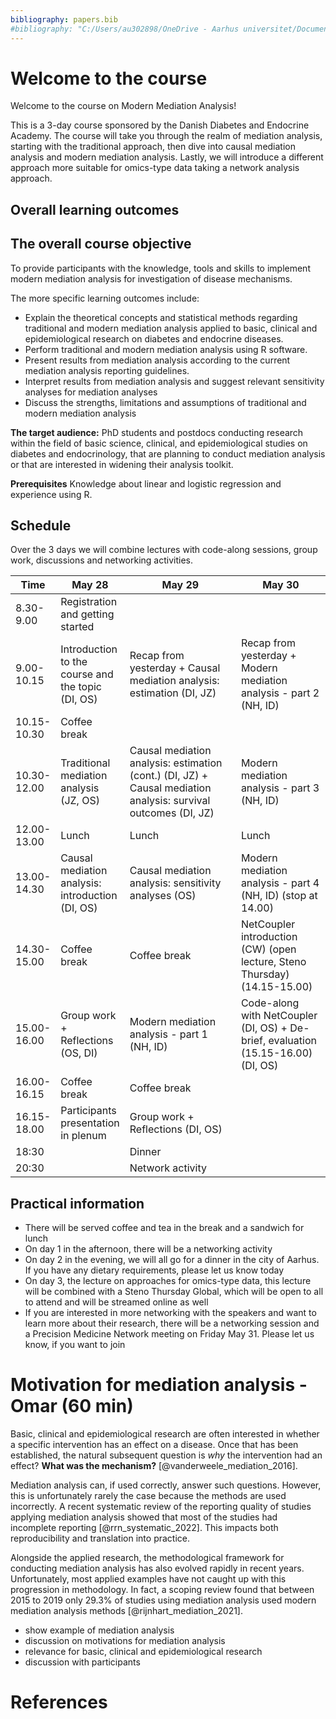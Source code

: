 ```yaml
---
bibliography: papers.bib
#bibliography: "C:/Users/au302898/OneDrive - Aarhus universitet/Documents/mediation-analysis-course/papers.bib"
---
```


# Welcome to the course {#sec-welcome}
<!-- Daniel 15 min -->

Welcome to the course on Modern Mediation Analysis!

This is a 3-day course sponsored by the Danish Diabetes and Endocrine Academy. The course will take you through the realm of mediation analysis, starting with the traditional approach, then dive into causal mediation analysis and modern mediation analysis. Lastly, we will introduce a different approach more suitable for omics-type data taking a network analysis approach.

## Overall learning outcomes

::: callout-note
## The overall course objective

To provide participants with the knowledge, tools and skills to implement modern mediation analysis for investigation of disease mechanisms.

:::

The more specific learning outcomes include:

-	Explain the theoretical concepts and statistical methods regarding traditional and modern mediation analysis applied to basic, clinical and epidemiological research on diabetes and endocrine diseases.
-	Perform traditional and modern mediation analysis using R software.
- Present results from mediation analysis according to the current mediation analysis  reporting guidelines.
- Interpret results from mediation analysis and suggest relevant sensitivity analyses for mediation analyses
- Discuss the strengths, limitations and assumptions of traditional and modern mediation analysis

**The target audience:** 
PhD students and postdocs conducting research within the field of basic science, clinical, and epidemiological studies on diabetes and endocrinology, that are planning to conduct mediation analysis or that are interested in widening their analysis toolkit.

**Prerequisites**
Knowledge about linear and logistic regression and experience using R.

## Schedule
Over the 3 days we will combine lectures with code-along sessions, group work, discussions and networking activities. 

| Time        | May 28                                            | May 29                                                                                                         | May 30                                                                            |
| ----------- | ------------------------------------------------- | -------------------------------------------------------------------------------------------------------------- | --------------------------------------------------------------------------------- |
| 8.30-9.00   | Registration and getting started                  |                                                                                                                |                                                                                   |
| 9.00-10.15  | Introduction to the course and the topic (DI, OS) | Recap from yesterday + Causal mediation analysis: estimation  (DI, JZ)                                         | Recap from yesterday + Modern mediation analysis - part 2 (NH, ID)                |
| 10.15-10.30 | Coffee break                                      |                                                                                                                |                                                                                   |
| 10.30-12.00 | Traditional mediation analysis (JZ, OS)           | Causal mediation analysis: estimation (cont.) (DI, JZ) + Causal mediation analysis: survival outcomes (DI, JZ) | Modern mediation analysis - part 3 (NH, ID)                                       |
| 12.00-13.00 | Lunch                                             | Lunch                                                                                                          | Lunch                                                                             |
| 13.00-14.30 | Causal mediation analysis: introduction (DI, OS)  | Causal mediation analysis: sensitivity analyses (OS)                                                           | Modern mediation analysis - part 4 (NH, ID) (stop at 14.00)                       |
| 14.30-15.00 | Coffee break                                      | Coffee break                                                                                                   | NetCoupler introduction (CW) (open lecture, Steno Thursday) (14.15-15.00)         |
| 15.00-16.00 | Group work + Reflections (OS, DI)                 | Modern mediation analysis - part 1 (NH, ID)                                                                    | Code-along with NetCoupler (DI, OS) + De-brief, evaluation (15.15-16.00) (DI, OS) |
| 16.00-16.15 | Coffee break                                      | Coffee break                                                                                                   |                                                                                   |
| 16.15-18.00 | Participants presentation in plenum               | Group work + Reflections (DI, OS)                                                                              |                                                                                   |
| 18:30       |                                                   | Dinner                                                                                                         |                                                                                   |
| 20:30       |                                                   | Network activity                                                                                               |                                                                                   |

::: callout-note
## Practical information

- There will be served coffee and tea in the break and a sandwich for lunch
- On day 1 in the afternoon, there will be a networking activity
- On day 2 in the evening, we will all go for a dinner in the city of Aarhus. If you have any dietary requirements, please let us know today
- On day 3, the lecture on approaches for omics-type data, this lecture will be combined with a Steno Thursday Global, which will be open to all to attend and will be streamed online as well
- If you are interested in more networking with the speakers and want to learn more about their research, there will be a networking session and a Precision Medicine Network meeting on Friday May 31. Please let us know, if you want to join

:::

# Motivation for mediation analysis - Omar (60 min)
<!-- Omar 60 min -->

Basic, clinical and epidemiological research are often interested in whether a specific intervention has an effect on a disease. Once that has been established, the natural subsequent question is *why* the intervention had an effect? **What was the mechanism?** [@vanderweele_mediation_2016].

Mediation analysis can, if used correctly, answer such questions. However, this is unfortunately rarely the case because the methods are used incorrectly. A recent systematic review of the reporting quality of studies applying mediation analysis showed that most of the studies had incomplete reporting [@rrn_systematic_2022]. This impacts both reproducibility and translation into practice. 

Alongside the applied research, the methodological framework for conducting mediation analysis has also evolved rapidly in recent years. Unfortunately, most applied examples have not caught up with this progression in methodology. In fact, a scoping review found that between 2015 to 2019 only 29.3% of studies using mediation analysis used modern mediation analysis methods [@rijnhart_mediation_2021].


- show example of mediation analysis
- discussion on motivations for mediation analysis
- relevance for basic, clinical and epidemiological research
- discussion with participants

# References

